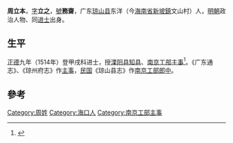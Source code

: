 {{Otheruses|other=名为周立之的其他人物|周立之}}

'''周立本'''，[[表字|字]]'''立之'''，[[號|號]]'''務齋'''，广东[[琼山县|琼山县]]东洋（今[[海南省|海南省]][[新坡鎮|新坡鎮]]文山村）人，[[明朝|明朝]]政治人物、同[[进士|进士]]出身。

== 生平 ==
[[正德_(明朝)|正德]]九年（1514年）登甲戌科进士，授[[溧阳县|溧阳县]][[知县|知县]]、[[南京|南京]][[工部|工部]][[主事|主事]]<ref>{{cite news|title=海南历代进士名表|url=http://www.hnszw.org.cn/data/news/2009/06/44121/|accessdate=2013-08-05|newspaper=海南史志网|archive-url=https://web.archive.org/web/20131203012302/http://www.hnszw.org.cn/data/news/2009/06/44121/|archive-date=2013-12-03|dead-url=yes}}</ref>。《广东通志》、《琼州府志》作[[主事|主事]]，[[中華民國|民国]]《琼山县志》作[[南京|南京]][[工部|工部]][[郎中|郎中]]。

==參考==
{{reflist}}

{{正德九年甲戌科殿試金榜}}

{{Authority control}}

{{DEFAULTSORT:Zhou周}}
[[Category:周姓|Category:周姓]]
[[Category:海口人|Category:海口人]]
[[Category:南京工部主事|Category:南京工部主事]]


{{明朝人物小作品}}